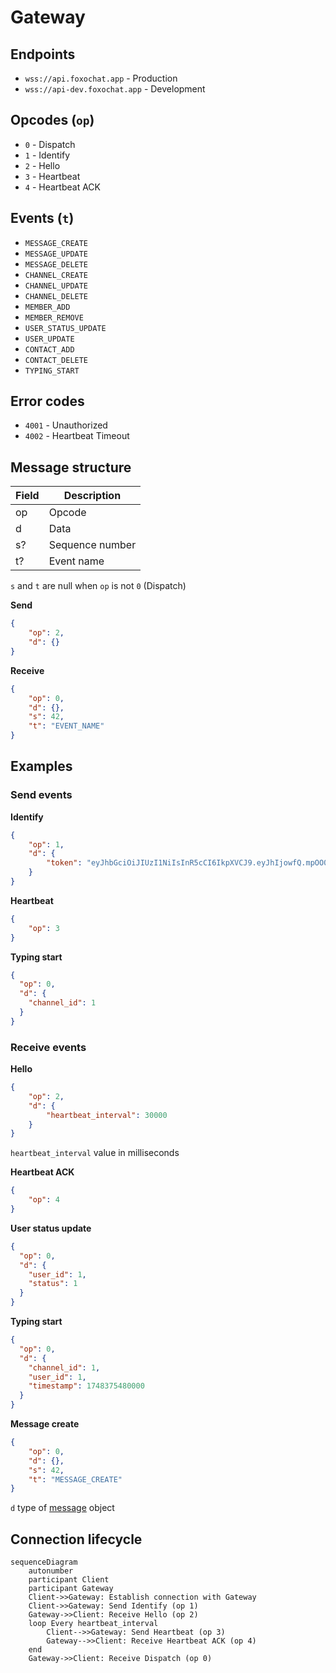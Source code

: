# Gateway

## Endpoints
- `wss://api.foxochat.app` - Production
- `wss://api-dev.foxochat.app` - Development

## Opcodes (`op`)

- `0` - Dispatch
- `1` - Identify
- `2` - Hello
- `3` - Heartbeat
- `4` - Heartbeat ACK

## Events (`t`)

- `MESSAGE_CREATE`
- `MESSAGE_UPDATE`
- `MESSAGE_DELETE`
- `CHANNEL_CREATE`
- `CHANNEL_UPDATE`
- `CHANNEL_DELETE`
- `MEMBER_ADD`
- `MEMBER_REMOVE`
- `USER_STATUS_UPDATE`
- `USER_UPDATE`
- `CONTACT_ADD`
- `CONTACT_DELETE`
- `TYPING_START`

## Error codes

- `4001` - Unauthorized
- `4002` - Heartbeat Timeout

## Message structure

| Field | Description     |
|-------|-----------------|
| op    | Opcode          |
| d     | Data            |
| s?    | Sequence number |
| t?    | Event name      |

`s` and `t` are null when `op` is not `0` (Dispatch)

**Send**
```json
{
    "op": 2,
    "d": {}
}
```

**Receive**
```json
{
    "op": 0,
    "d": {},
    "s": 42,
    "t": "EVENT_NAME"
}
```

## Examples

### Send events

**Identify**
```json
{
    "op": 1,
    "d": {
        "token": "eyJhbGciOiJIUzI1NiIsInR5cCI6IkpXVCJ9.eyJhIjowfQ.mpOO0N5hjaKrSl8EK16aFxSb_pqOUXVCQLNEt3-JBWg"
    }
}
```

**Heartbeat**
```json
{
    "op": 3
}
```

**Typing start**
```json
{
  "op": 0,
  "d": {
    "channel_id": 1
  }
}
```

### Receive events

**Hello**
```json
{
    "op": 2,
    "d": {
        "heartbeat_interval": 30000
    }
}
```

`heartbeat_interval` value in milliseconds

**Heartbeat ACK**
```json
{
    "op": 4
}
```

**User status update**
```json
{
  "op": 0,
  "d": {
    "user_id": 1,
    "status": 1
  }
}
```

**Typing start**
```json
{
  "op": 0,
  "d": {
    "channel_id": 1,
    "user_id": 1,
    "timestamp": 1748375480000
  }
}
```

**Message create**
```json
{
    "op": 0,
    "d": {},
    "s": 42,
    "t": "MESSAGE_CREATE"
}
```

`d` type of [message](resources/message#message-object) object

## Connection lifecycle

```mermaid
sequenceDiagram
    autonumber
    participant Client
    participant Gateway
    Client->>Gateway: Establish connection with Gateway
    Client->>Gateway: Send Identify (op 1)
    Gateway->>Client: Receive Hello (op 2)
    loop Every heartbeat_interval
        Client-->>Gateway: Send Heartbeat (op 3)
        Gateway-->>Client: Receive Heartbeat ACK (op 4)
    end
    Gateway->>Client: Receive Dispatch (op 0)
```
